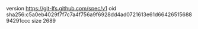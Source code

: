 version https://git-lfs.github.com/spec/v1
oid sha256:c5a0eb4029f7f7c7a4f756a9f6928dd4ad0721613e61d6642651568894291ccc
size 2689
